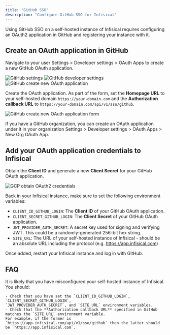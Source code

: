 ```yaml
---
title: "GitHub SSO"
description: "Configure GitHub SSO for Infisical"
---
```


Using GitHub SSO on a self-hosted instance of Infisical requires configuring an OAuth2 application in GitHub and registering your instance with it.

## Create an OAuth application in GitHub

Navigate to your user Settings > Developer settings > OAuth Apps to create a new GitHub OAuth application.

![GitHub settings](../../../images/sso/github/settings.png)
![GitHub developer settings](../../../images/sso/github/dev-settings.png)
![GitHub create new OAuth application](../../../images/sso/github/new-app.png)

Create the OAuth application. As part of the form, set the **Homepage URL** to your self-hosted domain `https://your-domain.com`
and the **Authorization callback URL** to `https://your-domain.com/api/v1/sso/github`.

![GitHub create new OAuth application form](../../../images/sso/github/new-app-form.png)

<Note>
    If you have a GitHub organization, you can create an OAuth application under it
    in your organization Settings > Developer settings > OAuth Apps > New Org OAuth App.
</Note>

## Add your OAuth application credentials to Infisical

Obtain the **Client ID** and generate a new **Client Secret** for your GitHub OAuth application.

![GCP obtain OAuth2 credentials](../../../images/sso/github/credentials.png)

Back in your Infisical instance, make sure to set the following environment variables:

- `CLIENT_ID_GITHUB_LOGIN`: The **Client ID** of your GitHub OAuth application.
- `CLIENT_SECRET_GITHUB_LOGIN`: The **Client Secret** of your GitHub OAuth application.
- `JWT_PROVIDER_AUTH_SECRET`: A secret key used for signing and verifying JWT. This could be a randomly-generated 256-bit hex string.
- `SITE_URL`: The URL of your self-hosted instance of Infisical - should be an absolute URL including the protocol (e.g. https://app.infisical.com)
   
Once added, restart your Infisical instance and log in with GitHub.

## FAQ

<AccordionGroup>
  <Accordion title="Why is GitHub SSO not working?">
    It is likely that you have misconfigured your self-hosted instance of Infisical. You should:

    - Check that you have set the `CLIENT_ID_GITHUB_LOGIN`, `CLIENT_SECRET_GITHUB_LOGIN`, 
    `JWT_PROVIDER_AUTH_SECRET`, and `SITE_URL` environment variables.
    - Check that the **Authorization callback URL** specified in GitHub matches the `SITE_URL` environment variable.
    For example, if the former is `https://app.infisical.com/api/v1/sso/github` then the latter should be `https://app.infisical.com`.
  </Accordion>
</AccordionGroup>